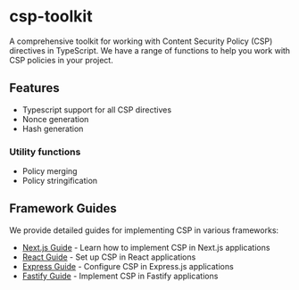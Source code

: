 # csp-toolkit

A comprehensive toolkit for working with Content Security Policy (CSP) directives in TypeScript.
We have a range of functions to help you work with CSP policies in your project.


## Features

- Typescript support for all CSP directives
- Nonce generation
- Hash generation

### Utility functions
- Policy merging
- Policy stringification

## Framework Guides

We provide detailed guides for implementing CSP in various frameworks:

- [Next.js Guide](/guides/nextjs) - Learn how to implement CSP in Next.js applications
- [React Guide](/guides/react) - Set up CSP in React applications
- [Express Guide](/guides/express) - Configure CSP in Express.js applications
- [Fastify Guide](/guides/fastify) - Implement CSP in Fastify applications


